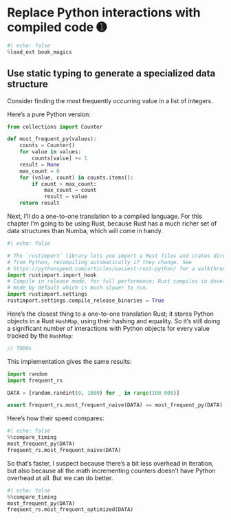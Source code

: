 # Replace Python interactions with compiled code ➊

```python
#| echo: false
%load_ext book_magics
```


## Use static typing to generate a specialized data structure

Consider finding the most frequently occurring value in a list of integers.

Here's a pure Python version:

```python
from collections import Counter

def most_frequent_py(values):
    counts = Counter()
    for value in values:
        counts[value] += 1
    result = None
    max_count = 0
    for (value, count) in counts.items():
        if count > max_count:
            max_count = count
            result = value
    return result
```

Next, I'll do a one-to-one translation to a compiled language.
For this chapter I'm going to be using Rust, because Rust has a much richer set of data structures than Numba, which will come in handy.

```python
#| echo: false

# The `rustimport` library lets you import a Rust files and crates directly
# from Python, recompiling automatically if they change. See
# https://pythonspeed.com/articles/easiest-rust-python/ for a walkthrough.
import rustimport.import_hook
# Compile in release mode, for full performance; Rust compiles in development
# mode by default which is much slower to run.
import rustimport.settings
rustimport.settings.compile_release_binaries = True
```

Here's the closest thing to a one-to-one translation Rust; it stores Python objects in a Rust `HashMap`, using their hashing and equality.
So it's still doing a significant number of interactions with Python objects for every value tracked by the `HashMap`:

```rust
// TODOs
```

This implementation gives the same results:

```python
import random
import frequent_rs

DATA = [random.randint(0, 1000) for _ in range(100_000)]

assert frequent_rs.most_frequent_naive(DATA) == most_frequent_py(DATA)
```

Here's how their speed compares:

```python
#| echo: false
%%compare_timing
most_frequent_py(DATA)
frequent_rs.most_frequent_naive(DATA)
```

So that's faster, I suspect because there's a bit less overhead in iteration, but also because all the math incrementing counters doesn't have Python overhead at all.
But we can do better.

```python
#| echo: false
%%compare_timing
most_frequent_py(DATA)
frequent_rs.most_frequent_optimized(DATA)
```
